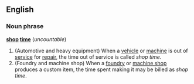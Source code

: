 ==English==

=== Noun phrase ===
'''[[shop]] [[time]]''' (''uncountable'')

# (Automotive and heavy equipment) When a [[vehicle]] or [[machine]] is out of [[service]] for [[repair]], the time out of service is called ''shop time''.
# (Foundry and machine shop) When a [[foundry]] or [[machine shop]] produces a custom item, the time spent making it may be billed as ''shop time''.